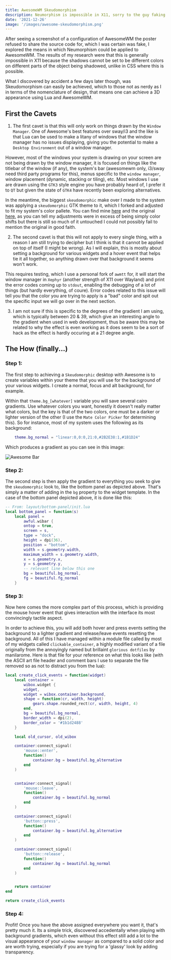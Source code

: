 ```yaml
---
title: AwesomeWM Skeudomorphism
description: Neumorphism is impossible in X11, sorry to the guy faking that configuration on Reddit, but Skeudomorphism is not in AwesomeWM. It just takes a little craftiness with the cairo engine exposed by the API. Here's how I made my configuration skeudomorphic.
date: '2021-12-26'
image: '/images/awesome-skeudomorphism.png'
---
```


After seeing a screenshot of a configuration of AwesomeWM the poster refused to share the source code for, which I was certain was fake, I explored the means in which Neumorphism could be applied to AwesomeWM. The results of my research were that this is generally impossible in X11 because the shadows cannot be set to be different colors on different parts of the object being shadowed, unlike in CSS where this is possible.

What I discovered by accident a few days later though, was Skeudomorphism can easily be achieved, which to those not as nerdy as I in terms of the nomenclature of design, that means one can achieve a 3D appearance using Lua and AwesomeWM.

## First the Cavets

1. The first cavet is that this will only work on things drawn by the `Window Manager`. One of Awesome's best features over sway/i3 and the like is that Lua can be used to make a litany of windows that the window manager has no issues displaying, giving you the potential to make a `Desktop Environment` out of a window manager.

However, most of the windows your system is drawing on your screen are not being drawn by the window manager, it is focused on things like the titlebar of the window (if any), the system's bar (awesomewm only, i3/sway need third party programs for this), menus specific to the `window manager`, window placement (dynamic, stacking or tiling), etc. Most windows I use are drawn using the `GTK3` style engine you have probably heard of, I prefer it to `QT` but given the state of `GTK4` have recently been exploring alternatives.

In the meantime, the biggest `skeudomorphic` make over I made to the system was applying a `skeudomorphic` GTK theme to it, which I forked and adjusted to fit my system's color pallete. You can find mine [here](https://github.com/the-Electric-Tantra-Linux/Dhumvati-Theme) and the original [here](https://github.com/daniruiz/skeuos-gtk), as you can tell my adjustments were in excess of being simply color shifts but there is still so much of it untouched I could not possibly fail to mention the original in good faith.

2. The second cavet is that this will not apply to every single thing, with a reason I am still trying to decipher but I think is that it cannot be applied on top of itself (I might be wrong). As I will explain, this is mostly about setting a background for various widgets and a hover event that helps tie it all together, so anything drawn over that background it seems won't work.

This requires testing, which I use a personal fork of `awmtt` for, it will start the window manager in `Xephyr` (another strength of X11 over Wayland) and print the error codes coming up to `stdout`, enabling the debugging of a lot of things (but hardly everything, of coure). Error codes related to this issue will tell you that the color you are trying to apply is a "bad" color and spit out the specific input we will go over in the next section.

3. I am not sure if this is specific to the degrees of the gradient I am using, which is typically between 20 & 39, which give an interesting angle to the gradient when used in web development, thus be aware this may be related to why the effect is even working as it does seem to be a sort of hack as the effect is hardly occuring at a 21 degree angle.

## The How (finally...)

### Step 1:

The first step to achieving a `Skeudomorphic` desktop with Awesome is to create variables within your theme that you will use for the background of your various widgets. I create a normal, focus and alt background, for example.

Within that `theme.bg_[whatever]` variable you will save several cairo gradients. Use whatever colors you want, honestly it doesn't really matter what colors, but the key is that of the two colors, one must be a darker or lighter version of the other (I use the `Mate Color Picker` for determining this). So for instance, most of my system uses the following as its background:

```lua
    theme.bg_normal = "linear:0,0:0,21:0,#2B2E38:1,#1B1D24"

```

Which produces a gradient as you can see in this image:

![Awesome Bar](images/awesome-bar.png)

### Step 2:

The second step is then apply the gradient to everything you seek to give the `skeudomorphic` look to, like the bottom panel as depicted above. That's simply a matter of adding in the `bg` property to the widget template. In the case of the bottom panel depicted above, it is done like this:

```lua
-- From: layout/bottom-panel/init.lua
local bottom_panel = function(s)
    local panel =
        awful.wibar {
        ontop = true,
        screen = s,
        type = "dock",
        height = dpi(36),
        position = "bottom",
        width = s.geometry.width,
        maximum_width = s.geometry.width,
        x = s.geometry.x,
        y = s.geometry.y,
        -- relevant line below this one
        bg = beautiful.bg_normal,
        fg = beautiful.fg_normal
    }

```

### Step 3:

Now here comes the more complex part of this process, which is providing the mouse hover event that gives interaction with the interface its most convincingly tactile aspect.

In order to achieve this, you will add both hover and press events setting the background to a lighter gradient and release/leave events resetting the background. All of this I have managed within a module file called by most of my widgets called `clickable_container`, a highly modified variant of a file originally from the annoyingly named but brillaint `glorious dotfiles` by manilarome. Here is that file for your reference on what this looks like (with the ASCII art file header and comment bars I use to separate the file removed so as not to distract you from the lua):

```lua
local create_click_events = function(widget)
    local container =
        wibox.widget {
        widget,
        widget = wibox.container.background,
        shape = function(cr, width, height)
            gears.shape.rounded_rect(cr, width, height, 4)
        end,
        bg = beautiful.bg_normal,
        border_width = dpi(2),
        border_color = '#1b1d2488'
    }

    local old_cursor, old_wibox

    container:connect_signal(
        'mouse::enter',
        function()
            container.bg = beautiful.bg_alternative
        end
    )


    container:connect_signal(
        'mouse::leave',
        function()
            container.bg = beautiful.bg_normal
        end
    )

    container:connect_signal(
        'button::press',
        function()
            container.bg = beautiful.bg_alternative
        end
    )

    container:connect_signal(
        'button::release',
        function()
            container.bg = beautiful.bg_normal
        end
    )


    return container
end

return create_click_events


```

### Step 4:

Profit! Once you have the above assigned everywhere you want it, that's pretty much it. Its a simple trick, discovered accedentally when playing with background gradients, which even without this effect still add a lot to the visual appearance of your `window manager` as compared to a solid color and are worth trying, especially if you are trying for a 'glassy' look by adding transparency.
